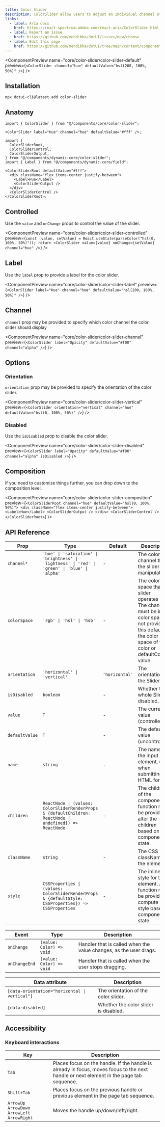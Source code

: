 ```yaml
---
title: Color Slider
description: ColorSlider allow users to adjust an individual channel of a color value.
links:
  - label: Aria docs
    href: https://react-spectrum.adobe.com/react-aria/ColorSlider.html
  - label: Report an issue
    href: https://github.com/mehdibha/dotUI/issues/new/choose
  - label: Edit this page
    href: https://github.com/mehdibha/dotUI/tree/main/content/components/colors/color-slider.mdx?plain=1
---
```


<ComponentPreview
  name="core/color-slider/color-slider-default"
  preview={`<ColorSlider channel="hue" defaultValue="hsl(200, 100%, 50%)" />`}
/>

## Installation

```package-install
npx dotui-cli@latest add color-slider
```

## Anatomy

```tsx
import { ColorSlider } from "@/components/core/color-slider";

<ColorSlider label="Hue" channel="hue" defaultValue="#fff" />;
```

```tsx
import {
  ColorSliderRoot,
  ColorSliderControl,
  ColorSliderOutput,
} from "@/components/dynamic-core/color-slider";
import { Label } from "@/components/dynamic-core/field";

<ColorSliderRoot defaultValue="#fff">
  <div className="flex items-center justify-between">
    <Label>Hue</Label>
    <ColorSliderOutput />
  </div>
  <ColorSliderControl />
</ColorSliderRoot>;
```

## Controlled

Use the `value` and `onChange` props to control the value of the slider.

<ComponentPreview
  name="core/color-slider/color-slider-controlled"
  preview={`const [value, setValue] = React.useState(parseColor("hsl(0, 100%, 50%)"));
  return <ColorSlider value={value} onChange={setValue} channel="hue" />`}
/>

## Label

Use the `label` prop to provide a label for the color slider.

<ComponentPreview
  name="core/color-slider/color-slider-label"
  preview={`<ColorSlider label="Hue" channel="hue" defaultValue="hsl(200, 100%, 50%)" />`}
/>

## Channel

`channel` prop may be provided to specify which color channel the color slider should display

<ComponentPreview
  name="core/color-slider/color-slider-channel"
  preview={`<ColorSlider label="Opacity" defaultValue="#f00" channel="alpha" />`}
/>

## Options

### Orientation

`orientation` prop may be provided to specify the orientation of the color slider.

<ComponentPreview
  name="core/color-slider/color-slider-vertical"
  preview={`<ColorSlider orientation="vertical" channel="hue" defaultValue="hsl(0, 100%, 50%)" />`}
/>

### Disabled

Use the `isDisabled` prop to disable the color slider.

<ComponentPreview
  name="core/color-slider/color-slider-disabled"
  preview={`<ColorSlider label="Opacity" defaultValue="#f00" channel="alpha" isDisabled />`}
/>

## Composition

If you need to customize things further, you can drop down to the composition level.

<ComponentPreview
  name="core/color-slider/color-slider-composition"
  preview={`<ColorSliderRoot channel="hue" defaultValue="hsl(0, 100%, 50%)">
    <div className="flex items-center justify-between">
      <Label>Hue</Label>
      <ColorSliderOutput />
    </div>
    <ColorSliderControl />
  </ColorSliderRoot>`}
/>

## API Reference

| Prop           | Type                                                                                                     | Default        | Description                                                                                                                                                                 |
| -------------- | -------------------------------------------------------------------------------------------------------- | -------------- | --------------------------------------------------------------------------------------------------------------------------------------------------------------------------- |
| `channel*`     | `'hue' \| 'saturation' \| 'brightness' \| 'lightness' \| 'red' \| 'green' \| 'blue' \| 'alpha'`          | -              | The color channel that the slider manipulates.                                                                                                                              |
| `colorSpace`   | `'rgb' \| 'hsl' \| 'hsb'`                                                                                | -              | The color space that the slider operates in. The channel must be in this color space. If not provided, this defaults to the color space of the color or defaultColor value. |
| `orientation`  | `'horizontal' \| 'vertical'`                                                                             | `'horizontal'` | The orientation of the Slider.                                                                                                                                              |
| `isDisabled`   | `boolean`                                                                                                | -              | Whether the whole Slider is disabled.                                                                                                                                       |
| `value`        | `T`                                                                                                      | -              | The current value (controlled).                                                                                                                                             |
| `defaultValue` | `T`                                                                                                      | -              | The default value (uncontrolled).                                                                                                                                           |
| `name`         | `string`                                                                                                 | -              | The name of the input element, used when submitting an HTML form.                                                                                                           |
| `children`     | `ReactNode \| (values: ColorSliderRenderProps & {defaultChildren: ReactNode \| undefined}) => ReactNode` | -              | The children of the component. A function may be provided to alter the children based on component state.                                                                   |
| `className`    | `string`                                                                                                 | -              | The CSS className for the element.                                                                                                                                          |
| `style`        | `CSSProperties \| (values: ColorSliderRenderProps & {defaultStyle: CSSProperties}) => CSSProperties`     | -              | The inline style for the element. A function may be provided to compute the style based on component state.                                                                 |

| Event         | Type                     | Description                                                       |
| ------------- | ------------------------ | ----------------------------------------------------------------- |
| `onChange`    | `(value: Color) => void` | Handler that is called when the value changes, as the user drags. |
| `onChangeEnd` | `(value: Color) => void` | Handler that is called when the user stops dragging.              |

| Data attribute                                | Description                           |
| --------------------------------------------- | ------------------------------------- |
| `[data-orientation="horizontal \| vertical"]` | The orientation of the color slider.  |
| `[data-disabled]`                             | Whether the color slider is disabled. |

## Accessibility

### Keyboard interactions

| Key                                            | Description                                                                                                                             |
| ---------------------------------------------- | --------------------------------------------------------------------------------------------------------------------------------------- |
| `Tab`                                          | Places focus on the handle. If the handle is already in focus, moves focus to the next handle or next element in the page tab sequence. |
| `Shift+Tab`                                    | Places focus on the previous handle or previous element in the page tab sequence.                                                       |
| `ArrowUp` `ArrowDown` `ArrowLeft` `ArrowRight` | Moves the handle up/down/left/right.                                                                                                    |

